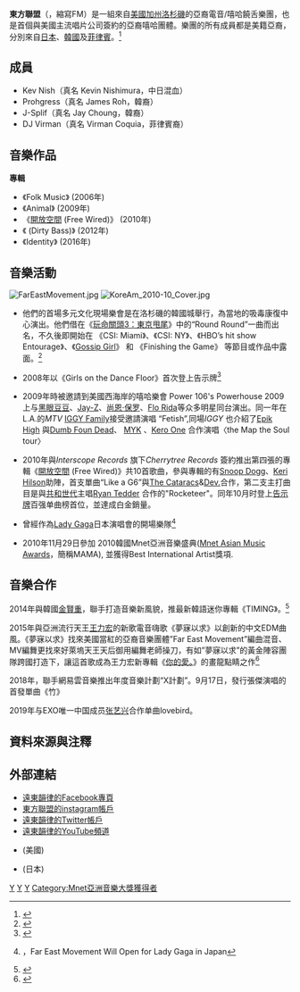 {{noteTA
|1=zh-cn:远东韵律; zh-tw:東方聯盟; zh-hk:遠東韻律;
|2=zh-hans:速度与激情3;zh-hant:玩命關頭3：東京甩尾;zh-cn:速度与激情：东京飘移;zh-tw:玩命關頭3：東京甩尾;zh-hk:狂野極速：飄移東京;zh-mo:狂野極速：飄移東京;
}}
{{藝人
| 英文名          = Far⋆East Movement
| Img             = 2011 MuchMusic Video Awards - Far East Movement.jpg
|caption            = 遠東韻律在2011年於{{tsl|en|MuchMusic Video Awards}}頒獎典禮 <br /> 從左至右依序為：J-Splif, Kev Nish, Prohgress, DJ Virman.
| Background      = 樂團
| Origin          = {{Flagicon|USA}} [[美國|美國]][[加州|加州]][[洛杉磯市|洛杉磯市]]
| Years_active    = 2003年—至今
| Label           = [[Cherrytree|Cherrytree]], [[Interscope|Interscope]]
| Associated_acts = [[Stereotypes|Stereotypes]] <BR/> [[The_Cataracs|The Cataracs]] <BR/> [[Dev|Dev]] <BR/> [[Ryan_Tedder|Ryan Tedder]] <BR/> [[MC_Jin|MC Jin]] <br/>[[Jaeson_Ma|Jaeson Ma]]
| URL             = http://www.fareastmovement.com www.fareastmovement.com
| Current_members = Kev Nish<BR>Prohgress<BR>DJ Virman
}}

'''東方聯盟'''（{{lang|en|Far⋆East Movement}}，縮寫FM）是一組來自[[美國|美國]][[加利福尼亞州|加州]][[洛杉磯|洛杉磯]]的亞裔電音/嘻哈饒舌樂團，也是首個與美國主流唱片公司簽約的亞裔嘻哈團體。樂團的所有成員都是美籍亞裔，分別來自[[日本|日本]]、[[韓國|韓國]]及[[菲律賓|菲律賓]]。<ref name="fjck">{{cite news |url=http://seattletimes.nwsource.com/html/musicnightlife/2009247833_zmus22fareast.html |title=Hip-hop crew Far East Movement at the King Cat Saturday |accessdate=September 26, 2019 |publisher=The Seattle Times |first=Marian |last=Liu |date=May 21, 2009 |archive-date=2012-07-15 |archive-url=https://www.webcitation.org/69AqjlcjC?url=http://seattletimes.nwsource.com/html/musicnightlife/2009247833_zmus22fareast.html |dead-url=no }}</ref>

==成員==
*Kev Nish（真名 Kevin Nishimura，中日混血）
*Prohgress（真名 James Roh，韓裔）
*J-Splif（真名 Jay Choung，韓裔）
*DJ Virman（真名 Virman Coquia，菲律賓裔）

==音樂作品==
'''專輯'''
*《Folk Music》 (2006年)
*《Animal》 (2009年)
*《[[開放空間|開放空間]] (Free Wired)》 (2010年)
*《{{tsl|en|Dirty Bass|魔幻炫音}} (Dirty Bass)》 (2012年)
*《Identity》 (2016年)

==音樂活動==
[[File:FarEastMovement.jpg|thumb]]
[[File:KoreAm_2010-10_Cover.jpg|thumb]]

*他們的首場多元文化現場樂會是在洛杉磯的韓國城舉行，為當地的吸毒康復中心演出。他們借在《[[玩命關頭3：東京甩尾|玩命關頭3：東京甩尾]]》中的“Round Round”一曲而出名，不久後即開始在 《CSI: Miami》、《CSI: NY》、《HBO’s hit show Entourage》、《[[Gossip_Girl|Gossip Girl]]》 和 《Finishing the Game》 等節目或作品中露面。<ref name="fdn">{{cite web |url = http://www.aznlifestyles.com/far-east-movement |title = Far East Movement |accessdate = May 22, 2009 |publisher = AZN Lifestyles |deadurl = yes |archiveurl = https://web.archive.org/web/20090223204959/http://www.aznlifestyles.com/far-east-movement |archivedate =2009-02-23}}</ref>

*2008年以《Girls on the Dance Floor》首次登上告示牌<ref name="billboard.com">{{cite web |url=http://www.billboard.com/charts/2010-10-30/hot-100 |title=Top 100 Music Hits, Top 100 Music Charts, Top 100 Songs & The Hot 100 |publisher=Billboard.com |date= |accessdate=September 4, 2011 |archive-date=2014-07-06 |archive-url=https://web.archive.org/web/20140706072606/http://www.billboard.com/charts/2010-10-30/hot-100 |dead-url=no }}</ref> 

*2009年時被邀請到美國西海岸的嘻哈樂會 Power 106's Powerhouse 2009 上与[[黑眼豆豆|黑眼豆豆]]、[[Jay-Z|Jay-Z]]、[[尚恩·保罗|尚恩·保罗]]、[[Flo_Rida|Flo Rida]]等众多明星同台演出。同一年在L.A.的''MTV'' [[IGGY_Family|IGGY Family]]接受邀請演唱 “Fetish”,同場''IGGY'' 也介紹了[[Epik_High|Epik High]] 與[[Dumb_Foun_Dead|Dumb Foun Dead]]、 [[MYK|MYK]] 、[[Kero_One|Kero One]] 合作演唱〈the Map the Soul tour〉

*2010年與''Interscope Records'' 旗下''Cherrytree Records'' 簽約推出第四張的專輯《[[開放空間|開放空間]] (Free Wired)》共10首歌曲，參與專輯的有[[Snoop_Dogg|Snoop Dogg]]、[[Keri_Hilson|Keri Hilson]]助陣，首支單曲“Like a G6”與[[The_Cataracs|The Cataracs]]&[[Dev.|Dev.]]合作，第二支主打曲目是與[[共和世代|共和世代]]主唱[[Ryan_Tedder|Ryan Tedder]] 合作的"Rocketeer"。同年10月时登上[[告示牌|告示牌]]百强单曲榜首位，並達成白金銷量。

*曾經作為[[Lady_Gaga|Lady Gaga]]日本演唱會的開場樂隊<ref name="Far East Movement Will Open for Lady Gaga in Japan">{{cite web |url=http://blog.mtviggy.com/2010/03/17/far-east-movement-will-open-for-lady-gaga-in-japan-and-how-they-got-there/ |title=Far East Movement Will Open for Lady Gaga in Japan! And How They Got There |publisher=mtviggy.com |date= |accessdate=March 17, 2010 |archive-date=2010-11-21 |archive-url=https://web.archive.org/web/20101121114810/http://blog.mtviggy.com/2010/03/17/far-east-movement-will-open-for-lady-gaga-in-japan-and-how-they-got-there/ |dead-url=no }}，Far East Movement Will Open for Lady Gaga in Japan</ref>

*2010年11月29日參加 2010韓國Mnet亞洲音樂盛典([[Mnet_Asian_Music_Awards|Mnet Asian Music Awards]]，簡稱MAMA), 並獲得Best International Artist獎項.

== 音樂合作 ==
2014年與韓國[[金賢重|金賢重]]，聯手打造音樂新風貌，推最新韓語迷你專輯《TIMING》。<ref>{{cite news |url = http://www.playmusic.tw/column_info.php?id=2507&type=jknews |title = 金賢重閃電回歸韓國樂壇 再推最新韓語迷你專輯 邀來國際級音樂人聯手打造巨星新風貌 |date = 2014年7月19日 |publisher = PlayMusic 音樂社 |accessdate = 2015年2月19日 |archive-date = 2016年3月4日 |archive-url = https://web.archive.org/web/20160304231317/http://www.playmusic.tw/column_info.php?id=2507&type=jknews |dead-url = no }}</ref>

2015年與亞洲流行天王[[王力宏|王力宏]]的新歌電音嗨歌《夢寐以求》以創新的中文EDM曲風。《夢寐以求》找來美國當紅的亞裔音樂團體”Far East Movement”編曲混音、MV編舞更找來好萊塢天王天后御用編舞老師操刀，有如”夢寐以求”的黃金陣容團隊跨國打造下，讓這首歌成為王力宏新專輯《[[你的愛。|你的愛。]]》的畫龍點睛之作<ref>{{cite news |url = http://www.ettoday.net/news/20150206/463939.htm#ixzz3SBQ0ovOC |title = 王力宏大唱洗腦嗨歌 夢寐以求成電音舞王 |date = 2015年2月6日 |publisher = 東森新聞 |accessdate = 2015年2月19日 |archive-date = 2020年7月5日 |archive-url = https://web.archive.org/web/20200705164848/https://www.ettoday.net/news/20150206/463939.htm#ixzz3SBQ0ovOC |dead-url = no }}</ref>

2018年，聯手網易雲音樂推出年度音樂計劃“X計劃”。9月17日，發行張傑演唱的首發單曲《竹》

2019年与EXO唯一中国成员[[張藝興|张艺兴]]合作单曲lovebird。

==資料來源與注釋==
<references />

==外部連結==
*[https://www.facebook.com/fareastmovement/ 遠東韻律的Facebook專頁] {{Wayback|url=https://www.facebook.com/fareastmovement/ |date=20210218091356 }}
*[https://instagram.com/fareastmovement?igshid=n4vbxya7yen 東方聯盟的instagram帳戶]
*[https://twitter.com/fareastmovement 遠東韻律的Twitter帳戶] {{Wayback|url=https://twitter.com/fareastmovement |date=20211110103131 }}
*[https://www.youtube.com/channel/UC5Hi7VYG79vR8TOT4isIDiw 遠東韻律的YouTube頻道] {{Wayback|url=https://www.youtube.com/channel/UC5Hi7VYG79vR8TOT4isIDiw |date=20220104041643 }}
*{{官方網站|http://www.fareastmovement.com}} (美國)
*{{官方網站|http://www.universal-music.co.jp/ddr/artist/fem/index.html}} (日本)

{{Authority control}}

[[Category:美國舞曲團體|Y]]
[[Category:美國嘻哈團體|Y]]
[[Category:2003年成立的音樂團體|Y]]
[[Category:Mnet亞洲音樂大獎獲得者|Category:Mnet亞洲音樂大獎獲得者]]